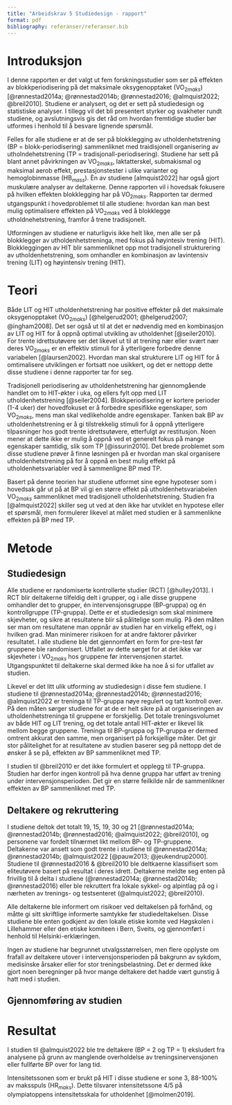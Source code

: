 ```yaml
---
title: "Arbeidskrav 5 Studiedesign - rapport"
format: pdf
bibliography: referanser/referanser.bib
---
```


# Introduksjon

I denne rapporten er det valgt ut fem forskningsstudier som ser på effekten av blokkperiodisering på det maksimale oksygenopptaket (VO$_{2maks}$) [@rønnestad2014a; @rønnestad2014b; @rønnestad2016; @almquist2022; @breil2010]. Studiene er analysert, og det er sett på studiedesign og statistiske analyser. I tillegg vil det bli presentert styrker og svakheter rundt studiene, og avslutningsvis gis det råd om hvordan fremtidige studier bør utformes i henhold til å besvare lignende spørsmål.

Felles for alle studiene er at de ser på blokklegging av utholdenhetstrening (BP = blokk-periodisering) sammenliknet med traidisjonell organisering av utholndehetstrening (TP = tradisjonall-periodisering). Studiene har sett på blant annet påvirkningen av VO$_{2maks}$, laktatterskel, submakismal og maksimal aerob effekt, prestasjonstester i ulike varianter og hemoglobinmasse (HB$_{mass}$). Èn av studiene [almquist2022] har også gjort muskulære analyser av deltakerne. Denne rapporten vil i hovedsak fokusere på hvilken effekten blokklegging har på VO$_{2maks}$. Rapporten tar dermed utgangspunkt i hovedproblemet til alle studiene: hvordan kan man best mulig optimalisere effekten på VO$_{2maks}$ ved å blokklegge utholdnehetstrening, framfor å trene tradisjonelt.  

Utformingen av studiene er naturligvis ikke helt like, men alle ser på blokklegger av utholdenhetstreninga, med fokus på høyintesiv trening (HIT). Blokkleggingen av HIT blir sammenliknet opp mot tradisjonell strukturering av utholdenhetstrening, som omhandler en kombinasjon av lavintensiv trening (LIT) og høyintensiv trening (HIT).


# Teori

Både LIT og HIT utholdenhetstrening har positive effekter på det maksimale oksygenopptaket (VO$_{2maks}$) [@helgerud2001; @helgerud2007; @ingham2008]. Det ser også ut til at det er nødvendig med en kombinasjon av LIT og HIT for å oppnå optimal utvikling av utholdenhet [@seiler2010]. For trente idrettsutøvere ser det likevel ut til at trening nær eller svært nær deres VO$_{2maks}$ er en effektiv stimuli for å ytterligere forbedre denne variabelen [@laursen2002]. Hvordan man skal strukturere LIT og HIT for å omtimalisere utviklingen er fortsatt noe usikkert, og det er nettopp dette disse studiene i denne rapporter tar for seg. 

Tradisjonell periodisering av utholdenhetstrening har gjennomgående handlet om to HIT-økter i uka, og ellers fylt opp med LIT utholdenhetstrening [@seiler2004]. Blokkperiodisering er kortere perioder (1-4 uker) der hovedfokuset er å forbedre spesifikke egenskaper, som VO$_{2maks}$, mens man skal vedlikeholde andre egenskaper. Tanken bak BP av utholdenhetstrening er å gi tilstrekkelig stimuli for å oppnå ytterligere tilpasninger hos godt trente idrettsutøvere, etterfulgt av restitusjon. Noen mener at dette ikke er mulig å oppnå ved et generelt fokus på mange egenskaper samtidig, slik som TP [@issurin2010]. Det brede problemet som disse studiene prøver å finne løsningen på er hvordan man skal organisere utholdenhetstrening på for å oppnå en best mulig effekt på utholdenhetsvariabler ved å sammenligne BP med TP. 

Basert på denne teorien har studiene utformet sine egne hypoteser som i hovedsak går ut på at BP vil gi en  større effekt på utholdenhetsvariabelen VO$_{2maks}$ sammenliknet med tradisjonell utholdenhetstrening. Studien fra [@almquist2022] skiller seg ut ved at den ikke har utviklet en hypotese eller et spørsmål, men formulerer likevel at målet med studien er å sammenlikne effekten på BP med TP. 

# Metode

## Studiedesign

Alle studiene er randomiserte kontrollerte studier (RCT) [@hulley2013]. I RCT blir deltakerne tilfeldig delt i grupper, og i alle disse gruppene omhandler det to grupper, én intervensjonsgruppe (BP-gruppa) og én kontrollgruppe (TP-gruppa). Dette er et studiedesign som skal minimere skjevheter, og sikre at resultatene blir så pålitelige som mulig. På den måten ser man om resultatene man oppnår av studien har en virkelig effekt, og i hvilken grad. Man minimerer risikoen for at andre faktorer påvirker resultatet. I alle studiene ble det gjennomført en form for pre-test før gruppene ble randomisert. Utfallet av dette sørget for at det ikke var skjevheter i VO$_{2maks}$ hos gruppene før intervensjonen startet. Utgangspunktet til deltakerne skal dermed ikke ha noe å si for utfallet av studien.  
 
Likevel er det litt ulik utforming av studiedesign i disse fem studiene. I studiene til @rønnestad2014a; @rønnestad2014b; @rønnestad2016; @almquist2022 er treninga til TP-gruppa nøye regulert og tatt kontroll over. På den måten sørger studiene for at de er helt sikre på at organiseringen av utholdenhetstreninga til gruppene er forskjellig. Det totale treningsvolumet av både HIT og LIT trening, og det totale antall HIT-økter er likevel lik mellom begge gruppene. Treninga til BP-gruppa og TP-gruppa er dermed omtrent akkurat den samme, men organisert på forksjellige måter. Det gir stor pålitelighet for at resultatene av studien baserer seg på nettopp det de ønsker å se på, effekten av BP sammenliknet med TP. 

I studien til @breil2010 er det ikke formulert et opplegg til TP-gruppa. Studien har derfor ingen kontroll på hva denne gruppa har utført av trening under intervensjonsperioden. Det gir en større feilkilde når de sammenlikner effekten av BP sammenliknet med TP. 

## Deltakere og rekruttering

I studiene deltok det totalt 19, 15, 19, 30 og 21 [@rønnestad2014a; @rønnestad2014b; @rønnestad2016; @almquist2022; @breil2010], og personene var fordelt tilnærmet likt mellom BP- og TP-gruppene. Deltakerne var ansett som godt trente i studiene til @rønnestad2014a; @rønnestad2014b; @almquist2022 [@pauw2013; @jeukendrup2000]. Studiene til @rønnestad2016 & @breil2010 ble deltkaerne klassifisert som eliteutøvere basert på resultat i deres idrett. Deltakerne meldte seg enten på frivillig til å delta i studiene (@rønnestad2014a; @rønnestad2014b; @rønnestad2016) eller ble rekruttert fra lokale sykkel- og alpintlag på og i nærheten av trenings- og testsenteret (@almquist2022; @breil2010).  

Alle deltakerne ble informert om risikoer ved deltakelsen på forhånd, og måtte gi sitt skriftlige informerte samtykke før studiedeltakelsen. Disse studiene ble enten godkjent av den lokale etiske komite ved Høgskolen i Lillehammer eller den etiske komiteen i Bern, Sveits, og gjennomført i henhold til Helsinki-erklæringen. 

Ingen av studiene har begrunnet utvalgsstørrelsen, men flere opplyste om frafall av deltakere utover i intervensjonsperioden på bakgrunn av sykdom, medisinske årsaker eller for stor treningsbelastning. Det er dermed ikke gjort noen beregninger på hvor mange deltakere det hadde vært gunstig å hatt med i studien. 

## Gjennomføring av studien




# Resultat

I studien til @almquist2022 ble tre deltakere (BP = 2 og TP = 1) eksludert fra analysene på grunn av manglende overholdelse av treningsinervensjonen eller fullførte BP over for lang tid.


Intensitetssonen som er brukt på HIT i disse studiene er sone 3, 88-100% av maksspuls (HR$_{maks}$). Dette tilsvarer intensitetssone 4/5 på olympiatoppens intensitetsskala for utholdenhet [@molmen2019].

